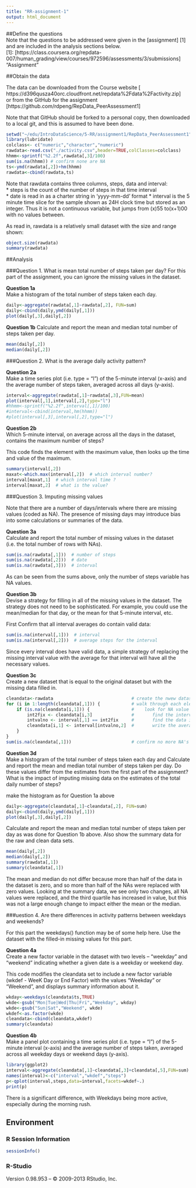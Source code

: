 ```yaml
---
title: "RR-assignment-1"
output: html_document 
---
```


##Define the questions  
Note that the questions to be addressed were given in the [assignment] [1] and are included in the analysis sections below.  
[1]: [https://class.coursera.org/repdata-007/human_grading/view/courses/972596/assessments/3/submissions] "Assignment"   


##Obtain the data  

The data can be downloaded from the Course website [ https://d396qusza40orc.cloudfront.net/repdata%2Fdata%2Factivity.zip]   
or from the GitHub for the assignment [https://github.com/rdpeng/RepData_PeerAssessment1]  

Note that that GitHub should be forked to a personal copy, then downloaded to a local git, and this is assumed to have been done.

```r
setwd("~/edu/IntroDataScience/5-RR/assignment1/RepData_PeerAssessment1")
library(lubridate)
colclass<- c("numeric","character","numeric")
rawdata<-read.csv("./activity.csv",header=TRUE,colClasses=colclass)
hhmm<-sprintf("%2.2f",rawdata[,3]/100)
sum(is.na(hhmm)) # confirm none are NA
ts<-ymd(rawdata[,2])+hm(hhmm)
rawdata<-cbind(rawdata,ts)
```
 
Note that rawdata contains three columns, steps, data and interval:  
* steps is the count of the number of steps in that time interval  
* date is read in as a charter string in 'yyyy-mm-dd' format 
* interval is the 5 minute time slice for the sample shown as 24H clock time but stored as an integer.  Thus it is not a continuous variable, but jumps from (x)55 to(x+1)00 with no values between.  

As read in, rawdata is a relatively small dataset with the size and range shown:  
```r
object.size(rawdata)
summary(rawdata)
```

##Analysis  
  
###Question 1. What is mean total number of steps taken per day? 
For this part of the assignment, you can ignore the missing values in the dataset.  

**Question 1a**  
Make a histogram of the total number of steps taken each day.  
```r
daily<-aggregate(rawdata[,1]~rawdata[,2], FUN=sum)
daily<-cbind(daily,ymd(daily[,1]))
plot(daily[,3],daily[,2])
```  

**Question 1b** 
Calculate and report the mean and median total number of steps taken per day.   
```r
mean(daily[,2])
median(daily[,2])
```

###Question 2. What is the average daily activity pattern?  

**Question 2a**  
Make a time series plot (i.e. type = "l") of the 5-minute interval (x-axis) and the average number of steps taken, averaged across all days (y-axis).  

```r
interval<-aggregate(rawdata[,1]~rawdata[,3],FUN=mean)
plot(interval[,1],interval[,2],type="l")
#hhmm<-sprintf("%2.2f",interval[,1]/100)
#interval<-cbind(interval,hm(hhmm))
#plot(interval[,3],interval[,2],type="l")
```

**Question 2b**  
Which 5-minute interval, on average across all the days in the dataset, contains the maximum number of steps?  

This code finds the element with the maximum value, then looks up the time and value of the maximum.  
```r
summary(interval[,2])
maxat<-which.max(interval[,2])  # which interval number?
interval[maxat,1]  # which interval time ?
interval[maxat,2]  # what is the value?
```

###Question 3. Imputing missing values

Note that there are a number of days/intervals where there are missing values (coded as NA). The presence of missing days may introduce bias into some calculations or summaries of the data.

**Question 3a**  
Calculate and report the total number of missing values in the dataset (i.e. the total number of rows with NAs).  
  
```r
sum(is.na(rawdata[,1]))  # number of steps  
sum(is.na(rawdata[,2]))  # date  
sum(is.na(rawdata[,3]))  # interval  
```
As can be seen from the sums above, only the number of steps variable has NA values.  

**Question 3b**  
Devise a strategy for filling in all of the missing values in the dataset. The strategy does not need to be sophisticated. For example, you could use the mean/median for that day, or the mean for that 5-minute interval, etc.  

First Confirm that all interval averages do contain valid data:   
```r
sum(is.na(interval[,1]))  # interval
sum(is.na(interval[,2]))  # average steps for the interval
```

Since every interval does have valid data, a simple strategy of replacing the missing interval value with the average for that interval will have all the necessary values.  

**Question 3c**  
Create a new dataset that is equal to the original dataset but with the missing data filled in.  
```r
cleandata<-rawdata                              # create the nwew dataset
for (i in 1:length(cleandata[,1])) {            # walk through each element
    if (is.na(cleandata[i,1])) {                #    look for NA value
        int2fix <- cleandata[i,3]               #       find the interval time
        intvalno <- interval[,1] == int2fix     #       find the data in the average interval table
        cleandata[i,1] <- interval[intvalno,2]  #       write the average value over the NA
    }
}
sum(is.na(cleandata[,1]))                       # confirm no more NA's
```

**Question 3d**  
Make a histogram of the total number of steps taken each day and Calculate and report the mean and median total number of steps taken per day. Do these values differ from the estimates from the first part of the assignment? What is the impact of imputing missing data on the estimates of the total daily number of steps? 

make the histogram as for Question 1a above
```r
daily<-aggregate(cleandata[,1]~cleandata[,2], FUN=sum)
daily<-cbind(daily,ymd(daily[,1]))
plot(daily[,3],daily[,2])
```  

Calculate and report the mean and median total number of steps taken per day as was done for Question 1b above.  Also show the summary data for the raw and clean data sets.     
```r
mean(daily[,2])
median(daily[,2])
summary(rawdata[,1])
summary(cleandata[,1])
```
The mean and median do not differ because more than half of the data in the dataset is zero, and so more than half of the NAs were replaced with zero values.  Looking at the summary data, we see only two changes, all NA values were replaced, and the third quartile has increased in value, but this was not a large enough change to impact either the mean or the median.


###uestion 4. Are there differences in activity patterns between weekdays and weekends?  

For this part the weekdays() function may be of some help here. Use the dataset with the filled-in missing values for this part.

**Question 4a**  
Create a new factor variable in the dataset with two levels – “weekday” and “weekend” indicating whether a given date is a weekday or weekend day.  

This code modifies the cleandata set to include a new factor variable (wkdef - WeeK Day or End Factor) with the values "Weekday" or "Weekend", and displays summary information about it.    

```r
wkday<-weekdays(cleandata$ts,TRUE)
wkde<-gsub("Mon|Tue|Wed|Thu|Fri","Weekday", wkday)
wkde<-gsub("Sun|Sat","Weekend", wkde)
wkdef<-as.factor(wkde)
cleandata<-cbind(cleandata,wkdef)
summary(cleandata)
```

**Question 4b**  
Make a panel plot containing a time series plot (i.e. type = "l") of the 5-minute interval (x-axis) and the average number of steps taken, averaged across all weekday days or weekend days (y-axis).  

```r
library(ggplot2)
interval<-aggregate(cleandata[,1]~cleandata[,3]+cleandata[,5],FUN=sum) 
names(interval)<-c("interval","wkdef","steps")
p<-qplot(interval,steps,data=interval,facets=wkdef~.)
print(p)
```
There is a significant difference, with Weekdays being more active, especially during the morning rush.  


## Environment  

### R Session Information  
```r
sessionInfo()
```
### R-Studio
Version 0.98.953 – © 2009-2013 RStudio, Inc.  
